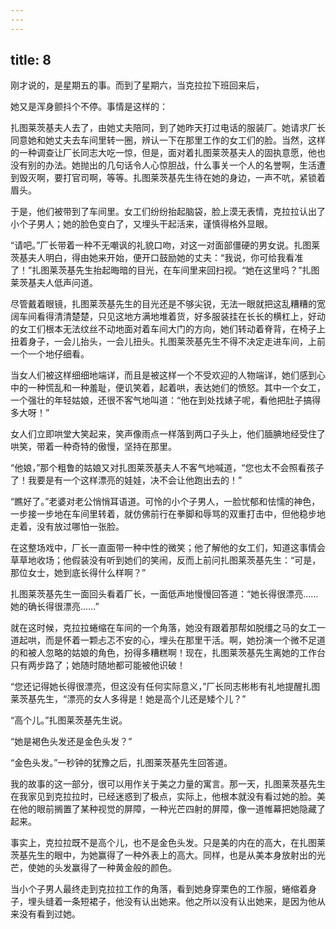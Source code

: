 ```yaml
---
---
---
```

title: 8
---



刚才说的，是星期五的事。而到了星期六，当克拉拉下班回来后，

她又是浑身颤抖个不停。事情是这样的：

扎图莱茨基夫人去了，由她丈夫陪同，到了她昨天打过电话的服装厂。她请求厂长同意她和她丈夫去车间里转一圈，辨认一下在那里工作的女工们的脸。当然，这样的一种调查让厂长同志大吃一惊，但是，面对着扎图莱茨基夫人的固执意愿，他也没有别的办法。她抛出的几句话令人心惊胆战，什么事关一个人的名誉啊，生活遭到毁灭啊，要打官司啊，等等。扎图莱茨基先生待在她的身边，一声不吭，紧锁着眉头。

于是，他们被带到了车间里。女工们纷纷抬起脑袋，脸上漠无表情，克拉拉认出了小个子男人；她的脸色变白了，又埋头干起活来，谨慎得格外显眼。

“请吧。”厂长带着一种不无嘲讽的礼貌口吻，对这一对面部僵硬的男女说。扎图莱茨基夫人明白，得由她来开始，便开口鼓励她的丈夫：“我说，你可给我看准了！”扎图莱茨基先生抬起晦暗的目光，在车间里来回扫视。“她在这里吗？”扎图莱茨基夫人低声问道。

尽管戴着眼镜，扎图莱茨基先生的目光还是不够尖锐，无法一眼就把这乱糟糟的宽阔车间看得清清楚楚，只见这地方满地堆着货，好多服装挂在长长的横杠上，好动的女工们根本无法纹丝不动地面对着车间大门的方向，她们转动着脊背，在椅子上扭着身子，一会儿抬头，一会儿扭头。扎图莱茨基先生不得不决定走进车间，上前一个一个地仔细看。

当女人们被这样细细地端详，而且是被这样一个不受欢迎的人物端详，她们感到心中的一种慌乱和一种羞耻，便讥笑着，起着哄，表达她们的愤怒。其中一个女工，一个强壮的年轻姑娘，还很不客气地叫道：“他在到处找婊子呢，看他把肚子搞得多大呀！”

女人们立即哄堂大笑起来，笑声像雨点一样落到两口子头上，他们腼腆地经受住了哄笑，带着一种奇特的傲慢，坚持在那里。

“他娘，”那个粗鲁的姑娘又对扎图莱茨基夫人不客气地喊道，“您也太不会照看孩子了！我要是有一个这样漂亮的娃娃，决不会让他跑出去的！”

“瞧好了。”老婆对老公悄悄耳语道。可怜的小个子男人，一脸忧郁和怯懦的神色，一步接一步地在车间里转着，就仿佛前行在拳脚和辱骂的双重打击中，但他稳步地走着，没有放过哪怕一张脸。

在这整场戏中，厂长一直面带一种中性的微笑；他了解他的女工们，知道这事情会草草地收场；他假装没有听到她们的笑闹，反而上前问扎图莱茨基先生：“可是，那位女士，她到底长得什么样啊？”

扎图莱茨基先生一面回头看着厂长，一面低声地慢慢回答道：“她长得很漂亮……她的确长得很漂亮……”

就在这时候，克拉拉蜷缩在车间的一个角落，她没有跟着那帮如脱缰之马的女工一道起哄，而是怀着一颗忐忑不安的心，埋头在那里干活。啊，她扮演一个微不足道的和被人忽略的姑娘的角色，扮得多糟糕啊！现在，扎图莱茨基先生离她的工作台只有两步路了；她随时随地都可能被他识破！

“您还记得她长得很漂亮，但这没有任何实际意义，”厂长同志彬彬有礼地提醒扎图莱茨基先生，“漂亮的女人多得是！她是高个儿还是矮个儿？”

“高个儿。”扎图莱茨基先生说。

“她是褐色头发还是金色头发？”

“金色头发。”一秒钟的犹豫之后，扎图莱茨基先生回答道。

我的故事的这一部分，很可以用作关于美之力量的寓言。那一天，扎图莱茨基先生在我家见到克拉拉时，已经迷惑到了极点，实际上，他根本就没有看过她的脸。美在他的眼前搁置了某种视觉的屏障，一种光芒四射的屏障，像一道帷幕把她隐藏了起来。

事实上，克拉拉既不是高个儿，也不是金色头发。只是美的内在的高大，在扎图莱茨基先生的眼中，为她赢得了一种外表上的高大。同样，也是从美本身放射出的光芒，使她的头发赢得了一种黄金般的颜色。

当小个子男人最终走到克拉拉工作的角落，看到她身穿栗色的工作服，蜷缩着身子，埋头缝着一条短裙子，他没有认出她来。他之所以没有认出她来，是因为他从来没有看到过她。